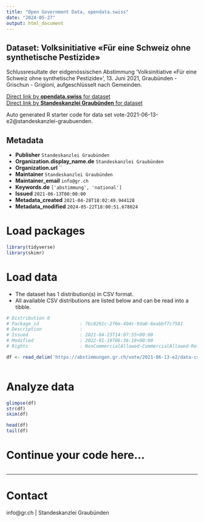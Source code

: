 ```yaml
---
title: "Open Government Data, opendata.swiss"
date: "2024-05-27"
output: html_document
---
```


## Dataset: Volksinitiative «Für eine Schweiz ohne synthetische Pestizide»

Schlussresultate der eidgenössischen Abstimmung 'Volksinitiative «Für eine Schweiz ohne synthetische Pestizide»', 13. Juni 2021, Graubünden - Grischun - Grigioni, aufgeschlüsselt nach Gemeinden.

[Direct link by **opendata.swiss** for dataset](https://opendata.swiss/de/dataset/volksinitiative-fur-eine-schweiz-ohne-synthetische-pestizide)<br>
[Direct link by **Standeskanzlei Graubünden** for dataset](https://abstimmungen.gr.ch/vote/2021-06-13-e2/data)

Auto generated R starter code for data set vote-2021-06-13-e2@standeskanzlei-graubuenden.

## Metadata

- **Publisher** `Standeskanzlei Graubünden`
- **Organization.display_name.de** `Standeskanzlei Graubünden`
- **Organization.url** ``
- **Maintainer** `Standeskanzlei Graubünden`
- **Maintainer_email** `info@gr.ch`
- **Keywords.de** `['abstimmung', 'national']`
- **Issued** `2021-06-13T00:00:00`
- **Metadata_created** `2021-04-28T18:02:49.944128`
- **Metadata_modified** `2024-05-22T18:00:51.678024`


# Load packages

```r

library(tidyverse)
library(skimr)

```

# Load data

-   The dataset has 1 distribution(s) in CSV format.
-   All available CSV distributions are listed below and can be read into a tibble.

```r

# Distribution 0
# Package_id               : 7bc8291c-2f0e-404c-9da6-6eabbf7c7581
# Description              : 
# Issued                   : 2021-04-23T14:07:55+00:00
# Modified                 : 2022-01-19T06:36:18+00:00
# Rights                   : NonCommercialAllowed-CommercialAllowed-ReferenceRequired

df <- read_delim('https://abstimmungen.gr.ch/vote/2021-06-13-e2/data-csv')



```

# Analyze data

```r

glimpse(df)
str(df)
skim(df)

head(df)
tail(df)

```

# Continue your code here...

```r

```

------------------------------------------------------------------------

# Contact

info@gr.ch | Standeskanzlei Graubünden
